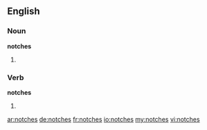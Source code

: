 ==English==

===Noun===
'''notches'''

# {{plural of|notch}}

===Verb===
'''notches'''

# {{third-person singular of|notch}}

[[ar:notches]]
[[de:notches]]
[[fr:notches]]
[[io:notches]]
[[my:notches]]
[[vi:notches]]